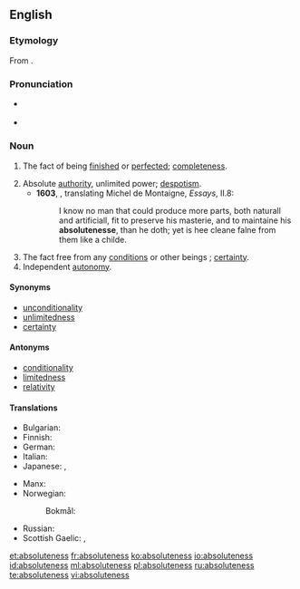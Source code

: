 ==English==

===Etymology===
From {{suffix|absolute|ness}}.

===Pronunciation===
* {{a|UK}} {{IPA|/ˈab.sə.luːt.nəs/|/ab.səˈluːt.nəs/}}
* {{a|US}} {{IPA|/ˈæb.səˌlut.nəs/}}

===Noun===
{{en-noun|-|es}}

# {{context|obsolete|lang=en}} The fact of being [[finished]] or [[perfected]]; [[completeness]]. {{defdate|Attested from the mid 16<sup>th</sup> century until the 17<sup>th</sup> century.}}
# Absolute [[authority]], unlimited power; [[despotism]]. {{defdate|First attested in the 16<sup>th</sup> century.}}
#* '''1603''', {{w|John Florio}}, translating Michel de Montaigne, ''Essays'', II.8:
#*: I know no man that could produce more parts, both naturall and artificiall, fit to preserve his masterie, and to maintaine his '''absolutenesse''', than he doth; yet is hee cleane falne from them like a childe.
# The fact free from any [[condition]]s or other beings ; [[certainty]]. {{defdate|First attested in the 17<sup>th</sup> century.}}
# Independent [[autonomy]]. {{defdate|First attested in the 17<sup>th</sup> century.}}

====Synonyms====
*[[unconditionality]]
*[[unlimitedness]]
*[[certainty]]

====Antonyms====
*[[conditionality]]
*[[limitedness]]
*[[relativity]]

====Translations====
{{trans-top|the fact free from any conditions or other beings}}
* Bulgarian: {{t-|bg|абсолютност|f|tr=absolyútnost|sc=Cyrl}}
* Finnish: {{t-|fi|ehdottomuus}}
* German: {{t+|de|Absolutheit|f}}
* Italian: {{t-|it|assolutezza|f}}
* Japanese: {{t+|ja|絶対|tr=zettai|sc=Jpan}}, {{t-|ja|絶対性|tr=zettaisei|sc=Jpan}}
{{trans-mid}}
* Manx: {{t-|gv|ard-phooaralys|m}}
* Norwegian:
*: Bokmål: {{t+|nb|absolutthet|m|f}}
* Russian: {{t+|ru|абсолютность|f|tr=absolyútnost'|sc=Cyrl}}
* Scottish Gaelic: {{t-|gd|iomlanachd|f}}, {{t-|gd|dligheachas|m}}
{{trans-bottom}}

[[et:absoluteness]]
[[fr:absoluteness]]
[[ko:absoluteness]]
[[io:absoluteness]]
[[id:absoluteness]]
[[ml:absoluteness]]
[[pl:absoluteness]]
[[ru:absoluteness]]
[[te:absoluteness]]
[[vi:absoluteness]]